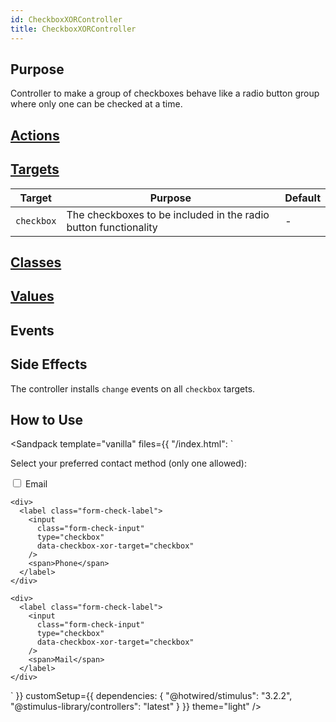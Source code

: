 ```yaml
---
id: CheckboxXORController
title: CheckboxXORController
---
```



## Purpose

Controller to make a group of checkboxes behave like a radio button group where only one can be checked at a time.


## [Actions](https://stimulus.hotwire.dev/reference/actions)
<NoActions/>

## [Targets](https://stimulus.hotwire.dev/reference/targets)

| Target     | Purpose                                                         | Default |
|------------|-----------------------------------------------------------------|---------|
| `checkbox` | The checkboxes to be included in the radio button functionality | -       |

## [Classes](https://stimulus.hotwire.dev/reference/classes)
<NoClasses/>

## [Values](https://stimulus.hotwire.dev/reference/values)
<NoValues/>

## Events
<NoEvents/>

## Side Effects

The controller installs `change` events on all `checkbox` targets.


## How to Use

<Sandpack
  template="vanilla"
  files={{
    "/index.html": `<div class="container p-4 text-center">
  <p>Select your preferred contact method (only one allowed):</p>

  <div class="my-4" data-controller="checkbox-xor">
    <div>
      <label class="form-check-label">
        <input
          class="form-check-input"
          type="checkbox"
          data-checkbox-xor-target="checkbox"
        />
        <span>Email</span>
      </label>
    </div>

    <div>
      <label class="form-check-label">
        <input
          class="form-check-input"
          type="checkbox"
          data-checkbox-xor-target="checkbox"
        />
        <span>Phone</span>
      </label>
    </div>

    <div>
      <label class="form-check-label">
        <input
          class="form-check-input"
          type="checkbox"
          data-checkbox-xor-target="checkbox"
        />
        <span>Mail</span>
      </label>
    </div>
  </div>
</div>`
  }}
  customSetup={{
    dependencies: {
      "@hotwired/stimulus": "3.2.2",
      "@stimulus-library/controllers": "latest"
    }
  }}
  theme="light"
/>

